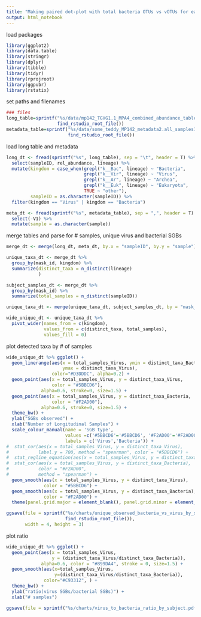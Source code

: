 ```yaml
---
title: "Making paired dot-plot with total bacteria OTUs vs vOTUs for each patient and side plot for # samples vs difference multiple"
output: html_notebook
---
```


load packages
```r
library(ggplot2)
library(data.table)
library(stringr)
library(dplyr)
library(tibble)
library(tidyr)
library(rprojroot)
library(ggpubr)
library(rstatix)
```

set paths and filenames
```r
### files
long_table=sprintf("%s/data/mp142_TGVG1.1_MPA4_combined_abundance_table_longform1.tsv",
                   find_rstudio_root_file())
metadata_table=sprintf("%s/data/some_teddy_MP142_metadata2.all_samples1.delivery.csv",
                       find_rstudio_root_file())

```

load long table and metadata
```r
long_dt <- fread(sprintf("%s", long_table), sep = "\t", header = T) %>%
  select(sampleID, rel_abundance, lineage) %>%
  mutate(kingdom = case_when(grepl("k__Bac", lineage) ~ "Bacteria", 
                             grepl("k__Vir", lineage) ~ "Virus",
                             grepl("k__Ar", lineage) ~ "Archea",
                             grepl("k__Euk", lineage) ~ "Eukaryota",
                             TRUE ~ "other"),
         sampleID = as.character(sampleID)) %>%
  filter(kingdom == "Virus" | kingdom == "Bacteria")

meta_dt <- fread(sprintf("%s", metadata_table), sep = ",", header = T) %>%
  select(-V1) %>%
  mutate(sample = as.character(sample))
```

merge tables and parse for # samples, unique virus and bacterial SGBs
```r
merge_dt <- merge(long_dt, meta_dt, by.x = "sampleID", by.y = "sample")

unique_taxa_dt <- merge_dt %>%
  group_by(mask_id, kingdom) %>%
  summarize(distinct_taxa = n_distinct(lineage)
            )

subject_samples_dt <- merge_dt %>%
  group_by(mask_id) %>%
  summarize(total_samples = n_distinct(sampleID))

unique_taxa_dt <- merge(unique_taxa_dt, subject_samples_dt, by = "mask_id")

wide_unique_dt <- unique_taxa_dt %>%
  pivot_wider(names_from = c(kingdom), 
              values_from = c(distinct_taxa, total_samples), 
              values_fill = 0)
```

plot detected taxa by # of samples
```r
wide_unique_dt %>% ggplot() +
  geom_linerange(aes(x = total_samples_Virus, ymin = distinct_taxa_Bacteria, 
                     ymax = distinct_taxa_Virus), 
                 color="#D3DDDC", alpha=0.2) +
  geom_point(aes(x = total_samples_Virus, y = distinct_taxa_Virus, 
                 color = "#5BBCD6"), 
             alpha=0.6, stroke=0, size=1.5) +
  geom_point(aes(x = total_samples_Virus, y = distinct_taxa_Bacteria, 
                 color = "#F2AD00"), 
             alpha=0.6, stroke=0, size=1.5) +
  theme_bw() +
  ylab("SGBs observed") +
  xlab("Number of Longitudinal Samples") +
  scale_colour_manual(name = 'SGB type', 
                      values =c('#5BBCD6'='#5BBCD6', '#F2AD00'='#F2AD00'), 
                      labels = c('Virus','Bacteria')) +
#  stat_cor(aes(x = total_samples_Virus, y = distinct_taxa_Virus),
#           label.y = 700, method = "spearman", color = "#5BBCD6") +
#  stat_regline_equation(aes(x = total_samples_Virus, y = distinct_taxa_Virus)) +
#  stat_cor(aes(x = total_samples_Virus, y = distinct_taxa_Bacteria), 
#           color = "#F2AD00",
#           method = "spearman") +
  geom_smooth(aes(x = total_samples_Virus, y = distinct_taxa_Virus), 
              color = "#5BBCD6") +
  geom_smooth(aes(x = total_samples_Virus, y = distinct_taxa_Bacteria), 
              color = "#F2AD00") +
  theme(panel.grid.major = element_blank(), panel.grid.minor = element_blank())

ggsave(file = sprintf("%s/charts/unique_observed_bacteria_vs_virus_by_subject.pdf",
                      find_rstudio_root_file()), 
       width = 4, height = 3)

```

plot ratio
```r
wide_unique_dt %>% ggplot() +
  geom_point(aes(x = total_samples_Virus, 
                 y = (distinct_taxa_Virus/distinct_taxa_Bacteria)), 
             alpha=0.6, color = "#899DA4", stroke = 0, size=1.5) +
  geom_smooth(aes(x=total_samples_Virus, 
                  y=(distinct_taxa_Virus/distinct_taxa_Bacteria)), 
              color="#C93312", ) + 
  theme_bw() +
  ylab("ratio(virus SGBs/bacterial SGBs)") +
  xlab("# samples") 

ggsave(file = sprintf("%s/charts/virus_to_bacteria_ratio_by_subject.pdf", find_rstudio_root_file()), width = 3, height = 4)
```















